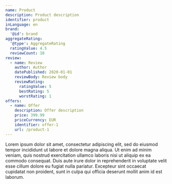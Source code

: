 ```yaml
---
name: Product
description: Product description
identifier: product
inLanguage: en
brand:
  '@id': brand
aggregateRating:
  '@type': AggregateRating
  ratingValue: 4.5
  reviewCount: 10
review:
  - name: Review
    author: Author
    datePublished: 2020-01-01
    reviewBody: Review body
    reviewRating:
      ratingValue: 5
      bestRating: 5
      worstRating: 1
offers:
  - name: Offer
    description: Offer description
    price: 399.99
    priceCurrency: EUR
    identifier: offer-1
    url: /product-1
---
```


Lorem ipsum dolor sit amet, consectetur adipiscing elit, sed do eiusmod tempor incididunt ut labore et dolore magna aliqua. Ut enim ad minim veniam, quis nostrud exercitation ullamco laboris nisi ut aliquip ex ea commodo consequat. Duis aute irure dolor in reprehenderit in voluptate velit esse cillum dolore eu fugiat nulla pariatur. Excepteur sint occaecat cupidatat non proident, sunt in culpa qui officia deserunt mollit anim id est laborum.
